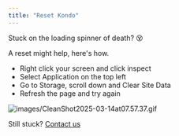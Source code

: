 ```yaml
---
title: "Reset Kondo"
---
```


Stuck on the loading spinner of death? 😵

A reset might help, here's how.

- Right click your screen and click inspect 
- Select Application on the top left 
- Go to Storage, scroll down and Clear Site Data
- Refresh the page and try again

![images/CleanShot2025-03-14at07.57.37.gif](/images/CleanShot2025-03-14at07.57.37.gif)

Still stuck? [Contact us](http://www.trykondo.com/contact)